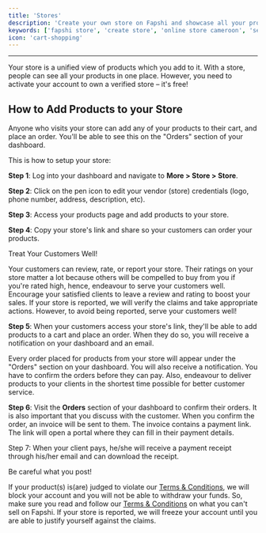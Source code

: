 ---
title: 'Stores'
description: 'Create your own store on Fapshi and showcase all your products in one place. Let customers browse, add to cart, and place orders easily via a simple link.'
keywords: ['fapshi store', 'create store', 'online store cameroon', 'sell products fapshi', 'product orders', 'storefront fapshi', 'store payment link']
icon: 'cart-shopping'
---

---

Your store is a unified view of products which you add to it. With a store, people can see all your products in one place. However, you need to activate your account to own a verified store – it's free!

## How to Add Products to your Store

<Tip>Anyone who visits your store can add any of your products to their cart, and place an order. You'll be able to see this on the "Orders" section of your dashboard.</Tip>

This is how to setup your store:

**Step 1**: Log into your dashboard and navigate to **More > Store > Store**.

**Step 2**: Click on the pen icon to edit your vendor (store) credentials (logo, phone number, address, description, etc).

**Step 3**: Access your products page and add products to your store.

**Step 4**: Copy your store's link and share so your customers can order your products.

<Warning>
Treat Your Customers Well!

Your customers can review, rate, or report your store. Their ratings on your store matter a lot because others will be compelled to buy from you if you're rated high, hence, endeavour to serve your customers well. Encourage your satisfied clients to leave a review and rating to boost your sales. If your store is reported, we will verify the claims and take appropriate actions. However, to avoid being reported, serve your customers well!
</Warning>

**Step 5**: When your customers access your store's link, they'll be able to add products to a cart and place an order. When they do so, you will receive a notification on your dashboard and an email.

<Note>Every order placed for products from your store will appear under the "Orders" section on your dashboard. You will also receive a notification. You have to confirm the orders before they can pay. Also, endeavour to deliver products to your clients in the shortest time possible for better customer service.</Note>

**Step 6**: Visit the **Orders** section of your dashboard to confirm their orders. It is also important that you discuss with the customer. When you confirm the order, an invoice will be sent to them. The invoice contains a payment link. The link will open a portal where they can fill in their payment details.

Step 7: When your client pays, he/she will receive a payment receipt through his/her email and can download the receipt.

<Danger>
Be careful what you post!

If your product(s) is(are) judged to violate our [Terms & Conditions](https://fapshi.com/en/terms-and-conditions), we will block your account and you will not be able to withdraw your funds. So, make sure you read and follow our [Terms & Conditions](https://fapshi.com/en/terms-and-conditions#section-1) on what you can't sell on Fapshi. If your store is reported, we will freeze your account until you are able to justify yourself against the claims.
</Danger>